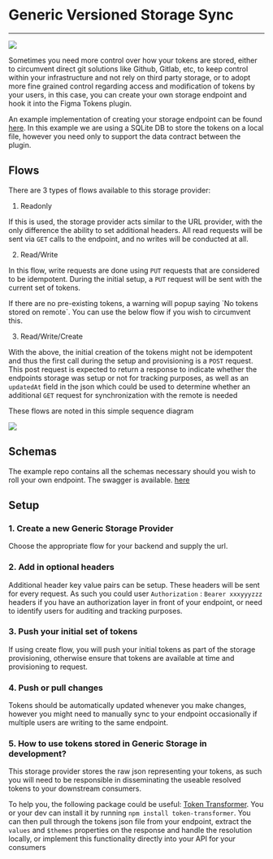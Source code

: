 # Generic Versioned Storage Sync

---



![](/generic-storage-sync.png)


Sometimes you need more control over how your tokens are stored, either to circumvent direct git solutions like Github, Gitlab, etc, to keep control within your infrastructure and not rely on third party storage, or to adopt more fine grained control regarding access and modification of tokens by your users, in this case, you can create your own storage endpoint and hook it into the Figma Tokens plugin.

An example implementation of creating your storage endpoint can be found [here](https://github.com/SorsOps/figma-tokens-generic-storage-example). In this example we are using a SQLite DB to store the tokens on a local file, however you need only to support the data contract between the plugin.


## Flows

There are 3 types of flows available to this storage provider:

1. Readonly

If this is used, the storage provider acts similar to the URL provider, with the only difference the ability to set additional headers. All read requests will be sent via `GET` calls to the endpoint, and no writes will be conducted at all.

2. Read/Write

In this flow, write requests are done using `PUT` requests that are considered to be idempotent. During the initial setup, a `PUT` request will be sent with the current set of tokens.

<Callout emoji="💡">
  If there are no pre-existing tokens, a warning will popup saying `No tokens stored on remote`. You can use the below flow if you wish to circumvent this.
</Callout>

3. Read/Write/Create

With the above, the initial creation of the tokens might not be idempotent and thus the first call during the setup and provisioning is a `POST` request. This post request is expected to return a response to indicate whether the endpoints storage was setup or not for tracking purposes, as well as an `updatedAt` field in the json which could be used to determine whether an additional `GET` request for synchronization with the remote is needed

These flows are noted in this simple sequence diagram

![](/generic-storage-sequence.png)


## Schemas 

The example repo contains all the schemas necessary should you wish to roll your own endpoint. The swagger is available. [here](https://github.com/SorsOps/figma-tokens-generic-storage-example/blob/main/public/swagger.json)

## Setup

### 1. Create a new Generic Storage Provider

Choose the appropriate flow for your backend and supply the url.

### 2. Add in optional headers

Additional header key value pairs can be setup. These headers will be sent for every request. As such you could user `Authorization` : `Bearer xxxyyyzzz` headers if you have an authorization layer in front of your endpoint, or need to identify users for auditing and tracking purposes.

### 3. Push your initial set of tokens

If using create flow, you will push your initial tokens as part of the storage provisioning, otherwise ensure that tokens are available at time and provisioning to request.

### 4. Push or pull changes

Tokens should be automatically updated whenever you make changes, however you might need to manually sync to your endpoint occasionally if multiple users are writing to the same endpoint.

### 5. How to use tokens stored in Generic Storage in development?

This storage provider stores the raw json representing your tokens, as such you will need to be responsible in disseminating the useable resolved tokens to your downstream consumers.

To help you, the following package could be useful: [Token Transformer](https://www.npmjs.com/package/token-transformer). You or your dev can install it by running `npm install token-transformer`. You can then pull through the tokens json file from your endpoint, extract the `values` and `$themes` properties on the response and handle the resolution locally, or implement this functionality directly into your API for your consumers
